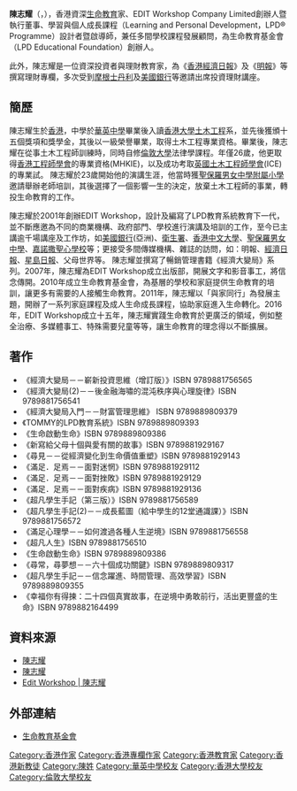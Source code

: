 {{不是|陳志雲}}
{{Infobox person
| 姓名       = 陳志耀<br>Tommy Chan
| 图像       = 
| 图像大小   = 
| 图像说明   = 
| 出生日期   = {{birth year and age|1976}}
| 出生地     = {{HKG-1959}}
| 居住地     = {{HKG}}
| 国籍       = {{CNHK}}
| 籍贯       = 
| 种族       = [[漢族|漢族]]
| 语言       = [[現代標準漢語|國語]]、[[粵語|粵語]]、[[英語|英語]]
| 教育程度   = [[香港大學|香港大學]]土木工程學士<br>[[倫敦大學|倫敦大學]]法學學士<br>
| 母校       = [[華英中學|華英中學]]
| 宗教信仰   = [[基督教|基督教]]<ref>{{cite web|url=https://www.editworkshop.com/aboutus/|title=EDIT Workshop 關於我們}}</ref>
| 职业       = 
| 电视节目   = 
| 配偶       = 
| 伴侣       = 
| 子女       = 
| 父母       = 
}}

'''陳志耀'''（{{lang-en|'''Tommy Chan Chi-yiu'''}}，{{bd|1976年|||catIdx=C}}），香港資深[[生命教育|生命教育]]家、EDIT Workshop Company Limited創辦人暨執行董事、學習與個人成長課程（Learning and Personal Development，LPD® Programme）設計者暨啟導師，兼任多間學校課程發展顧問，為生命教育基金會（LPD Educational Foundation）創辦人。

此外，陳志耀是一位資深投資者與理財教育家，為《[[香港經濟日報|香港經濟日報]]》及《[[明報|明報]]》等撰寫理財專欄，多次受到[[摩根士丹利|摩根士丹利]]及[[美國銀行|美國銀行]]等邀請出席投資理財講座。

==簡歷==
陳志耀生於[[香港|香港]]，中學於[[華英中學|華英中學]]畢業後入讀[[香港大學|香港大學]][[土木工程|土木工程]]系，並先後獲頒十五個獎項和獎學金，其後以一級榮譽畢業，取得土木工程專業資格。畢業後，陳志耀在從事土木工程師訓練時，同時自修[[倫敦大學|倫敦大學]]法律學課程。年僅26歲，他更取得[[香港工程師學會|香港工程師學會]]的專業資格(MHKIE)，以及成功考取[[英國土木工程師學會|英國土木工程師學會]](ICE)的專業試。 陳志耀於23歲開始他的演講生涯，他當時獲[[聖保羅男女中學附屬小學|聖保羅男女中學附屬小學]]邀請舉辦老師培訓，其後選擇了一個影響一生的決定，放棄土木工程師的事業，轉投生命教育的工作。

陳志耀於2001年創辦EDIT Workshop，設計及編寫了LPD教育系統教育下一代，並不斷應邀為不同的商業機構、政府部門、學校進行演講及培訓的工作，至今已主講逾千場講座及工作坊，如[[美國銀行|美國銀行]](亞洲)、[[衛生署|衛生署]]、[[香港中文大學|香港中文大學]]、[[聖保羅男女中學|聖保羅男女中學]]、[[嘉諾撒聖心學校|嘉諾撒聖心學校]]等；更接受多間傳媒機構、雜誌的訪問，如：明報、[[香港經濟日報|經濟日報]]、[[星島日報|星島日報]]、父母世界等。
陳志耀並撰寫了暢銷管理書籍《經濟大變局》系列。2007年，陳志耀為EDIT Workshop成立出版部，開展文字和影音事工，將信念傳開。2010年成立生命教育基金會，為基層的學校和家庭提供生命教育的培訓，讓更多有需要的人接觸生命教育。2011年，陳志耀以「與家同行」為發展主題，開辦了一系列家庭課程及成人生命成長課程，協助家庭進入生命轉化。2016年，EDIT Workshop成立十五年，陳志耀實踐生命教育於更廣泛的領域，例如整全治療、多媒體事工、特殊需要兒童等等，讓生命教育的理念得以不斷擴展。

==著作==
*《經濟大變局－－嶄新投資思維（增訂版）》ISBN	9789881756565
*《經濟大變局(2)－－後金融海嘯的混沌秩序與心理旋律》ISBN	9789881756541
*《經濟大變局入門－－財富管理思維》	ISBN	9789889809379
*《TOMMY的LPD教育系統》ISBN	9789889809393
*《生命啟動生命》ISBN	9789889809386
*《新寫給父母十個與愛有關的故事》ISBN	9789881929167
*《尋見－－從經濟變化到生命價值重塑》ISBN	9789881929143
*《滿足．足焉－－面對迷惘》ISBN	9789881929112
*《滿足．足焉－－面對挫敗》ISBN	9789881929129
*《滿足．足焉－－面對疾病》ISBN	9789881929136
*《超凡學生手記（第三版）》ISBN	9789881756589
*《超凡學生手記(2)－－成長藍圖（給中學生的12堂通識課）》ISBN	9789881756572
*《滿足心理學－－如何渡過各種人生逆境》ISBN	9789881756558
*《超凡人生》ISBN	9789881756510
*《生命啟動生命》ISBN	9789889809386
*《尋常，尋夢想－－六十個成功關鍵》ISBN	9789889809317
*《超凡學生手記－－信念躍進、時間管理、高效學習》ISBN	9789889809355
*《幸福你有得揀：二十四個真實故事，在逆境中勇敢前行，活出更豐盛的生命》ISBN	9789882164499

==資料來源==
{{reflist}}
*[http://www.jointpublishing.com/Special-Page/search-result.aspx?searchtext=陳志耀 陳志耀]
*[http://www.logos.com.hk/bf/acms/content.asp?site=logosbf&op=search&type=product&match=exact&field=author&text=陳志耀 陳志耀]
*[https://web.archive.org/web/20190218024318/http://www.editworkshop.com/archives/2746 Edit Workshop | 陳志耀]

== 外部連結 ==
*[http://www.lpdef.org/about-us/ 生命教育基金會]

[[Category:香港作家|Category:香港作家]]
[[Category:香港專欄作家|Category:香港專欄作家]]
[[Category:香港教育家|Category:香港教育家]]
[[Category:香港新教徒|Category:香港新教徒]]
[[Category:陳姓|Category:陳姓]]
[[Category:華英中學校友|Category:華英中學校友]]
[[Category:香港大學校友|Category:香港大學校友]]
[[Category:倫敦大學校友|Category:倫敦大學校友]]